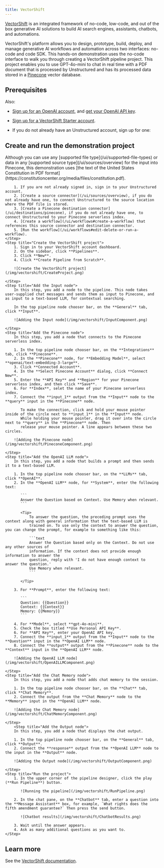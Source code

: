 ```yaml
---
title: VectorShift
---
```


[VectorShift](https://vectorshift.ai/) is an integrated framework of no-code, low-code, and out of the box generative AI solutions 
to build AI search engines, assistants, chatbots, and automations. 

VectorShift's platform allows you to design, prototype, build, deploy, 
and manage generative AI workflows and automation across two interfaces: no-code and code SDK. 
This hands-on demonstration uses the no-code interface to walk you through creating a VectorShift pipeline project. This project 
enables you to use GPT-4o-mini to chat in real time with a PDF document that is processed by Unstructured and has its processed data stored in a 
[Pinecone](https://www.pinecone.io/) vector database. 

## Prerequisites


<PineconeShared />

Also:

- [Sign up for an OpenAI account](https://platform.openai.com/signup), and [get your OpenAI API key](https://help.openai.com/en/articles/4936850-where-do-i-find-my-openai-api-key).
- [Sign up for a VectorShift Starter account](https://app.vectorshift.ai/api/signup).
- If you do not already have an Unstructured account, sign up for one:
 
  <GetStartedSimpleAPIOnly />

## Create and run the demonstration project

<Steps>
    <Step title="Get source data into Pinecone">
        Although you can use any [supported file type](/ui/supported-file-types) or data in any 
        [supported source type](/ui/sources/overview) for the input into Pinecone, this demonstration uses [the text of the United States Constitution in PDF format](https://constitutioncenter.org/media/files/constitution.pdf). 

        1. If you are not already signed in, sign in to your Unstructured account.
        2. [Create a source connector](/ui/sources/overview), if you do not already have one, to connect Unstructured to the source location where the PDF file is stored. 
        3. [Create a Pinecone destination connector](/ui/destinations/pinecone), if you do not already have one, to connect Unstructured to your Pinecone serverless index.
        4. [Create a workflow](/ui/workflows#create-a-workflow) that references this source connector and destination connector.
        5. [Run the workflow](/ui/workflows#edit-delete-or-run-a-workflow). 
    </Step>
    <Step title="Create the VectorShift project">
        1. Sign in to your VectorShift account dashboard.
        2. On the sidebar, click **Pipelines**.
        3. Click **New**.
        4. Click **Create Pipeline from Scratch**.

        ![Create the VectorShift project](/img/vectorshift/CreateProject.png)

    </Step>
    <Step title="Add the Input node">
        In this step, you add a node to the pipeline. This node takes user-supplied chat messages and sends them as input to Pinecone, and as input to a text-based LLM, for contextual searching.

        In the top pipeline node chooser bar, on the **General** tab, click **Input**.

        ![Adding the Input node](/img/vectorshift/InputComponent.png)

    </Step>
    <Step title="Add the Pinecone node">
        In this step, you add a node that connects to the Pinecone serverless index.

        1. In the top pipeline node chooser bar, on the **Integrations** tab, click **Pinecone**.
        2. In the **Pinecone** node, for **Embedding Model**, select **openai/text-embedding-3-large**.
        3. Click **Connected Account**.
        4. In the **Select Pinecone Account** dialog, click **Connect New**.
        5. Enter the **API Key** and **Region** for your Pinecone serverless index, and then click **Save**.
        6. For **Index**, selet the name of your Pinecone serverless index.
        7. Connect the **input_1** output from the **Input** node to the **query** input in the **Pinecone** node.

           To make the connection, click and hold your mouse pointer inside of the circle next to **input_1** in the **Input** node. 
           While holding your mouse pointer, drag it over into the circle next to **query** in the **Pinecone** node. Then 
           release your mouse pointer. A line appears between these two circles.

        ![Adding the Pinecone node](/img/vectorshift/PineconeComponent.png)

    </Step>
    <Step title="Add the OpenAI LLM node">
        In this step, you add a node that builds a prompt and then sends it to a text-based LLM.

        1. In the top pipeline node chooser bar, on the **LLMs** tab, click **OpenAI**.
        2. In the **OpenAI LLM** node, for **System**, enter the following text:

           ```
           Answer the Question based on Context. Use Memory when relevant.
           ```

           <Tip>
               To answer the question, the preceding prompt uses the context along with general information that the text-based LLM is 
               trained on. To use only the context to answer the question, you can change the prompt, for example to something like this:

               ```text
               Answer the Question based only on the Context. Do not use any other sources of
               information. If the context does not provide enough information to answer the 
               question, reply with 'I do not have enough context to answer the question.' 
               Use Memory when relevant.
               ```

           </Tip>

        3. For **Prompt**, enter the following text:

           ```
           Question: {{Question}}
           Context: {{Context}}
           Memory: {{Memory}}
           ```

        4. For **Model**, select **gpt-4o-mini**.
        5. Check the box titled **Use Personal API Key**.
        6. For **API Key**, enter your OpenAI API key.
        7. Connect the **input_1** output from the **Input** node to the **Question** input in the **OpenAI LLM** node.
        8. Connect the **output** output from the **Pinecone** node to the **Context** input in the **OpenAI LLM** node.

        ![Adding the OpenAI LLM node](/img/vectorshift/OpenAILLMComponent.png)
        
    </Step>
    <Step title="Add the Chat Memory node">
        In this step, you add a node that adds chat memory to the session.

        1. In the top pipeline node chooser bar, on the **Chat** tab, click **Chat Memory**.
        2. Connect the output from the **Chat Memory** node to the **Memory** input in the **OpenAI LLM** node.

        ![Adding the Chat Memory node](/img/vectorshift/ChatMemoryComponent.png)
        
    </Step>
        <Step title="Add the Output node">
        In this step, you add a node that displays the chat output.

        1. In the top pipeline node chooser bar, on the **General** tab, click **Output**.
        2. Connect the **response** output from the **OpenAI LLM** node to the input in the **Output** node.

        ![Adding the Output node](/img/vectorshift/OutputComponent.png)
        
    </Step>
    <Step title="Run the project">
        1. In the upper corner of the pipeline designer, click the play (**Run Pipeline**) button.

           ![Running the pipeline](/img/vectorshift/RunPipeline.png)

        2. In the chat pane, on the **Chatbot** tab, enter a question into the **Message Assistant** box, for example, `What rights does the fifth amendment guarantee?` Then press the send button.

           ![Chatbot results](/img/vectorshift/ChatbotResults.png)

        3. Wait until the answer appears.
        4. Ask as many additional questions as you want to. 
    </Step>
</Steps>

## Learn more

See the [VectorShift documentation](https://docs.vectorshift.ai/).
